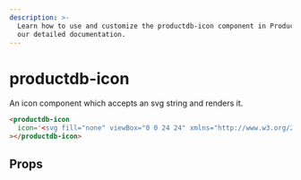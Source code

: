 ```yaml
---
description: >-
  Learn how to use and customize the productdb-icon component in ProductDB's UI Kit with
  our detailed documentation.
---
```


# productdb-icon

An icon component which accepts an svg string and renders it.

```html
<productdb-icon
  icon='<svg fill="none" viewBox="0 0 24 24" xmlns="http://www.w3.org/2000/svg"><path d="M21.989 11.946a1.991 1.991 0 0 1-2.05 1.99l-4.738-.139-3.454 7.143c-.277.574-.86.94-1.498.94a.926.926 0 0 1-.919-1.037l.862-7.193-3.765-.11-.49 1.341a1.29 1.29 0 0 1-1.211.847.901.901 0 0 1-.901-.902V13.35l-.81-.169a1.261 1.261 0 0 1 0-2.469l.81-.168V9.066c0-.46.343-.838.788-.894l.113-.007a1.29 1.29 0 0 1 1.21.846l.492 1.34 3.751-.11-.849-7.084a.93.93 0 0 1-.005-.055l-.002-.055c0-.511.415-.926.926-.926.585 0 1.123.307 1.423.8l.075.14 3.403 7.035 4.79-.14a1.991 1.991 0 0 1 2.048 1.932l.001.058Z" fill="currentColor"/></svg>'
></productdb-icon>
```

## Props

<PropsTable of="productdb-icon" />

<head>
  <title>UI Kit productdb-icon</title>
</head>

